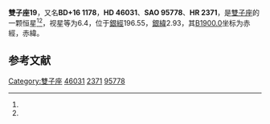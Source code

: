 {{Starbox begin
| name = 雙子座19
}}
{{Starbox observe
| epoch = [[J2000.0|J2000.0]]
| constell = [[雙子座|雙子座]]<ref name=SIMBAD>{{cite web
 | url=http://simbad.u-strasbg.fr/simbad/sim-id?Ident=HR+2371
 | title =Pulsating variable Star
 | publisher=Centre de Données astronomiques de Strasbourg
 | work=SIMBAD
 | accessdate=2012-07-13}}</ref><ref name=DATA>{{cite web
 | url=http://vizier.u-strasbg.fr/viz-bin/VizieR-5?-out.add=.&-source=5050&-corr=PK=HR&-out.max=9999&HR=2371
 | title=VizieR Detailed Page
 | accessdate=2012-07-13
 | archive-date=2016-03-04
 | archive-url=https://web.archive.org/web/20160304194719/http://vizier.u-strasbg.fr/viz-bin/VizieR-5?-out.add=.&-source=5050&-corr=PK=HR&-out.max=9999&HR=2371
 | dead-url=no
 }}</ref>
| 星官 = 
| ra = {{RA|6|31|37.4}}<ref name=SIMBAD /><ref name=DATA />
| dec = {{DEC|+15|54|12}}<ref name=SIMBAD /><ref name=DATA />
| appmag_v = 6.4<ref name=SIMBAD /><ref name=DATA />
}}
{{Starbox character
| class = A8V<ref name=SIMBAD /><ref name=DATA />
| b-v = <ref name=SIMBAD /><ref name=DATA />
| u-b = <ref name=SIMBAD /><ref name=DATA />
| r-i = <ref name=SIMBAD /><ref name=DATA />
| variable = 
}}
{{Starbox astrometry
| radial_v = 
| prop_mo_ra = 21
| parallax = 
| p_error = 
}}
{{Starbox catalog
| names =BD+16 1178，[[SAO星表|SAO]] 95778，[[HD星表|HD]] 46031，[[HR星表|HR]] 2371}}
{{Starbox reference |Simbad=HR+2371}}
{{Starbox end}}

'''雙子座19'''，又名'''BD+16 1178'''，'''HD 46031'''、'''SAO 95778'''、'''HR 2371'''，是[[雙子座|雙子座]]的一颗恒星<ref name=SIMBAD /><ref name=DATA />，视星等为6.4，位于[[銀道座標系|銀經]]196.55，[[銀道座標系|銀緯]]2.93，其[[B1900.0|B1900.0]]坐标为赤經{{RA|6|25|52.2}}，赤緯{{DEC|+15|2.93|25}}。

== 参考文献 ==
{{reflist}}

{{star-stub}}

{{雙子座恒星}}
[[Category:雙子座|Category:雙子座]]
[[Category:HD和HDE天體|46031]]
[[Category:HR天體|2371]]
[[Category:SAO天體|95778]]